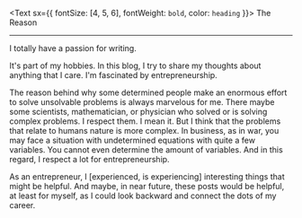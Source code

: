 <Text sx={{ fontSize: [4, 5, 6], fontWeight: `bold`, color: `heading` }}>
The Reason
</Text>

---
I totally have a passion for writing.

It's part of my hobbies. In this blog, I try to share my thoughts about anything that I care. I'm fascinated by entrepreneurship.

The reason behind why some determined people make an enormous effort to solve unsolvable problems is always marvelous for me. There maybe some scientists, mathematician, or
physician who solved or is solving complex problems. I respect them. I mean it. But I think that the problems that relate to humans nature is more complex. In business, as in war,
you may face a situation with undetermined equations with quite a few variables. You cannot even determine the amount of variables. And in this regard, I respect a lot for entrepreneurship.


As an entrepreneur, I [experienced, is experiencing] interesting things that might be helpful. And maybe, in near future, these posts would be helpful, at least for myself, as I could look backward and connect the dots of my career.